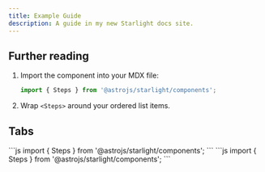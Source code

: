 ```yaml
---
title: Example Guide
description: A guide in my new Starlight docs site.
---
```


## Further reading


<Steps>

1. Import the component into your MDX file:

   ```js
   import { Steps } from '@astrojs/starlight/components';
   ```

2. Wrap `<Steps>` around your ordered list items.

</Steps>

## Tabs
<Tabs>
  <TabItem label="Stars">
   ```js
   import { Steps } from '@astrojs/starlight/components';
   ```
  </TabItem>
  <TabItem label="Moons">
   ```js
   import { Steps } from '@astrojs/starlight/components';
   ```
  </TabItem>
</Tabs>
